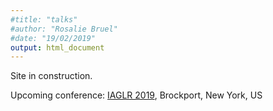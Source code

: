 ```yaml
---
#title: "talks"
#author: "Rosalie Bruel"
#date: "19/02/2019"
output: html_document
---
```



\n
Site in construction.

Upcoming conference:
[IAGLR 2019](http://iaglr.org/iaglr2019/), Brockport, New York, US